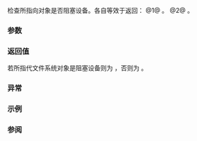 {{cpp/filesystem/directory_entry/title|is_block_file}}
{{cpp/filesystem/directory_entry/navbar}}
{{dcl begin}}
{{dcl|num=1|since=c++17|1=
bool is_block_file() const;
}}
{{dcl|num=2|since=c++17|1=
bool is_block_file( std::error_code&amp; ec ) const noexcept;
}}
{{dcl end}}

检查所指向对象是否阻塞设备。各自等效于返回：
@1@ {{c|std::filesystem::is_block_file(status())}}。
@2@ {{c|std::filesystem::is_block_file(status(ec))}}。

===参数===
{{par begin}}
{{par | ec | 不抛出重载中报告错误的输出形参}}
{{par end}}

===返回值===
若所指代文件系统对象是阻塞设备则为 {{c|true}}，否则为 {{c|false}}。

===异常===
{{cpp/filesystem/error_handling|p|throw=1/2}}

===示例===
{{cpp/filesystem/directory entry is what example}}

===参阅===
{{dsc begin}}
{{dsc inc|cpp/filesystem/dsc is_block_file}}
{{dsc end}}

{{langlinks|en|es|ja|ru}}